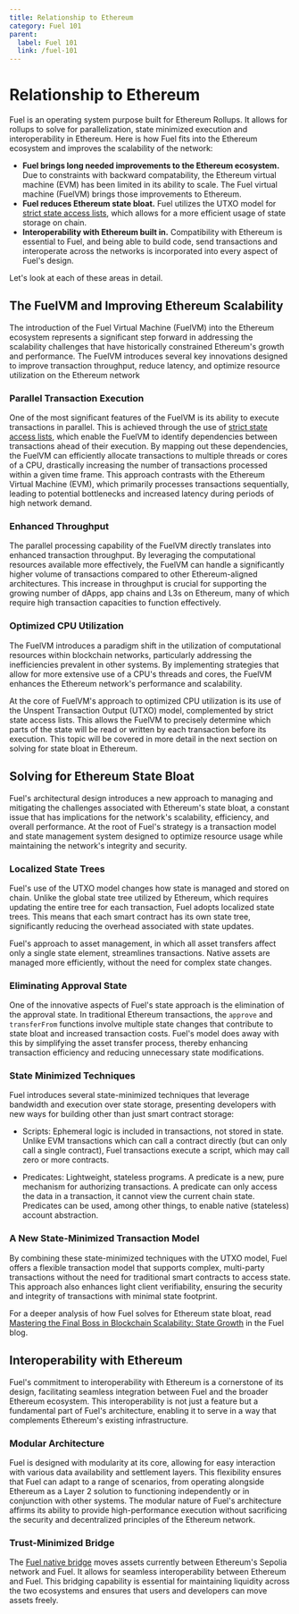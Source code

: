 ```yaml
---
title: Relationship to Ethereum
category: Fuel 101
parent:
  label: Fuel 101
  link: /fuel-101
---
```


# Relationship to Ethereum

Fuel is an operating system purpose built for Ethereum Rollups. It allows for rollups to solve for parallelization, state minimized execution and interoperability in Ethereum. Here is how Fuel fits into the Ethereum ecosystem and improves the scalability of the network:

- **Fuel brings long needed improvements to the Ethereum ecosystem.** Due to constraints with backward compatability, the Ethereum virtual machine (EVM) has been limited in its ability to scale. The Fuel virtual machine (FuelVM) brings those improvements to Ethereum.
- **Fuel reduces Ethereum state bloat.** Fuel utilizes the UTXO model for [strict state access lists](https://github.com/ethereum/EIPs/issues/648), which allows for a more efficient usage of state storage on chain.
- **Interoperability with Ethereum built in.** Compatibility with Ethereum is essential to Fuel, and being able to build code, send transactions and interoperate across the networks is incorporated into every aspect of Fuel's design.

Let's look at each of these areas in detail.

## The FuelVM and Improving Ethereum Scalability

The introduction of the Fuel Virtual Machine (FuelVM) into the Ethereum ecosystem represents a significant step forward in addressing the scalability challenges that have historically constrained Ethereum's growth and performance.
The FuelVM introduces several key innovations designed to improve transaction throughput, reduce latency, and optimize resource utilization on the Ethereum network

### Parallel Transaction Execution

One of the most significant features of the FuelVM is its ability to execute transactions in parallel. This is achieved through the use of [strict state access lists](https://github.com/ethereum/EIPs/issues/648), which enable the FuelVM to identify dependencies between transactions ahead of their execution. By mapping out these dependencies, the FuelVM can efficiently allocate transactions to multiple threads or cores of a CPU, drastically increasing the number of transactions processed within a given time frame. This approach contrasts with the Ethereum Virtual Machine (EVM), which primarily processes transactions sequentially, leading to potential bottlenecks and increased latency during periods of high network demand.

### Enhanced Throughput

The parallel processing capability of the FuelVM directly translates into enhanced transaction throughput. By leveraging the computational resources available more effectively, the FuelVM can handle a significantly higher volume of transactions compared to other Ethereum-aligned architectures. This increase in throughput is crucial for supporting the growing number of dApps, app chains and L3s on Ethereum, many of which require high transaction capacities to function effectively​.

### Optimized CPU Utilization

The FuelVM introduces a paradigm shift in the utilization of computational resources within blockchain networks, particularly addressing the inefficiencies prevalent in other systems. By implementing strategies that allow for more extensive use of a CPU's threads and cores, the FuelVM enhances the Ethereum network's performance and scalability.

At the core of FuelVM's approach to optimized CPU utilization is its use of the Unspent Transaction Output (UTXO) model, complemented by strict state access lists. This allows the FuelVM to precisely determine which parts of the state will be read or written by each transaction before its execution. This topic will be covered in more detail in the next section on solving for state bloat in Ethereum.

## Solving for Ethereum State Bloat

Fuel's architectural design introduces a new approach to managing and mitigating the challenges associated with Ethereum's state bloat, a constant issue that has implications for the network's scalability, efficiency, and overall performance. At the root of Fuel's strategy is a transaction model and state management system designed to optimize resource usage while maintaining the network's integrity and security.

### Localized State Trees

Fuel's use of the UTXO model changes how state is managed and stored on chain. Unlike the global state tree utilized by Ethereum, which requires updating the entire tree for each transaction, Fuel adopts localized state trees. This means that each smart contract has its own state tree, significantly reducing the overhead associated with state updates.

Fuel's approach to asset management, in which all asset transfers affect only a single state element, streamlines transactions. Native assets are managed more efficiently, without the need for complex state changes.

### Eliminating Approval State

One of the innovative aspects of Fuel's state approach is the elimination of the approval state. In traditional Ethereum transactions, the `approve` and `transferFrom` functions involve multiple state changes that contribute to state bloat and increased transaction costs. Fuel's model does away with this by simplifying the asset transfer process, thereby enhancing transaction efficiency and reducing unnecessary state modifications.

### State Minimized Techniques

Fuel introduces several state-minimized techniques that leverage bandwidth and execution over state storage, presenting developers with new ways for building other than just smart contract storage:

- Scripts: Ephemeral logic is included in transactions, not stored in state. Unlike EVM transactions which can call a contract directly (but can only call a single contract), Fuel transactions execute a script, which may call zero or more contracts.

- Predicates: Lightweight, stateless programs. A predicate is a new, pure mechanism for authorizing transactions. A predicate can only access the data in a transaction, it cannot view the current chain state. Predicates can be used, among other things, to enable native (stateless) account abstraction.

### A New State-Minimized Transaction Model

By combining these state-minimized techniques with the UTXO model, Fuel offers a flexible transaction model that supports complex, multi-party transactions without the need for traditional smart contracts to access state. This approach also enhances light client verifiability, ensuring the security and integrity of transactions with minimal state footprint.

For a deeper analysis of how Fuel solves for Ethereum state bloat, read [Mastering the Final Boss in Blockchain Scalability: State Growth](https://fuel.mirror.xyz/OrgKx3EOE07YfPydGbQh1_R01lUqH0U0-uyrrEjpgrw) in the Fuel blog.

## Interoperability with Ethereum

Fuel's commitment to interoperability with Ethereum is a cornerstone of its design, facilitating seamless integration between Fuel and the broader Ethereum ecosystem. This interoperability is not just a feature but a fundamental part of Fuel's architecture, enabling it to serve in a way that complements Ethereum's existing infrastructure.

### Modular Architecture

Fuel is designed with modularity at its core, allowing for easy interaction with various data availability and settlement layers. This flexibility ensures that Fuel can adapt to a range of scenarios, from operating alongside Ethereum as a Layer 2 solution to functioning independently or in conjunction with other systems. The modular nature of Fuel's architecture affirms its ability to provide high-performance execution without sacrificing the security and decentralized principles of the Ethereum network.

### Trust-Minimized Bridge

The [Fuel native bridge](https://app.fuel.network/bridge) moves assets currently between Ethereum's Sepolia network and Fuel. It allows for seamless interoperability between Ethereum and Fuel. This bridging capability is essential for maintaining liquidity across the two ecosystems and ensures that users and developers can move assets freely.

